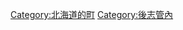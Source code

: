 {{Commonscat|Suttsu, Hokkaido}}
{{Catmore}}

{{DEFAULTSORT:Suttsu}}
[[Category:北海道的町|Category:北海道的町]]
[[Category:後志管內|Category:後志管內]]